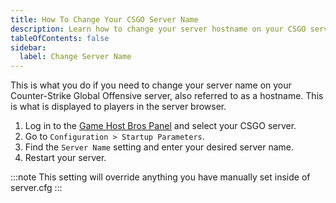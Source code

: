 ```yaml
---
title: How To Change Your CSGO Server Name
description: Learn how to change your server hostname on your CSGO server.
tableOfContents: false
sidebar:
  label: Change Server Name
---
```


This is what you do if you need to change your server name on your Counter-Strike Global Offensive server, also referred to as a hostname. This is what is displayed to players in the server browser.

1. Log in to the [Game Host Bros Panel](https://panel.gamehostbros.com/) and select your CSGO server.
2. Go to `Configuration > Startup Parameters`.
3. Find the `Server Name` setting and enter your desired server name.
4. Restart your server.

:::note
This setting will override anything you have manually set inside of server.cfg
:::